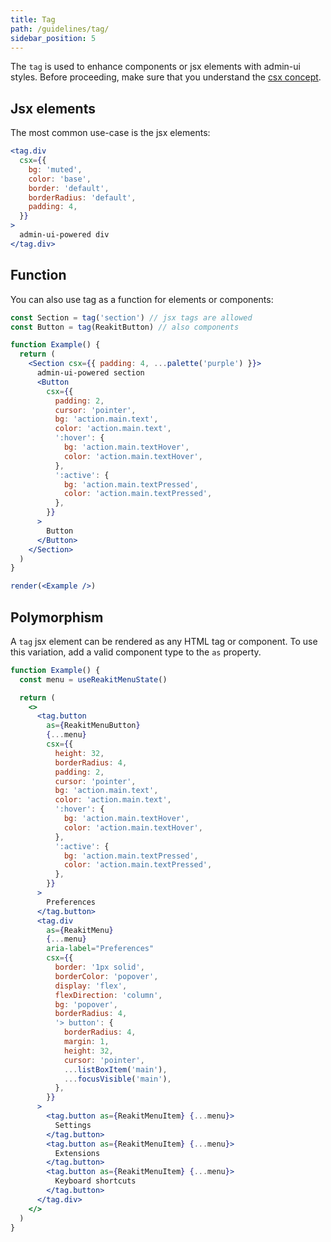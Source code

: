 ```yaml
---
title: Tag
path: /guidelines/tag/
sidebar_position: 5
---
```


The `tag` is used to enhance components or jsx elements with admin-ui styles. Before proceeding, make sure that you understand the [csx concept](#).

## Jsx elements

The most common use-case is the jsx elements:

```jsx
<tag.div
  csx={{
    bg: 'muted',
    color: 'base',
    border: 'default',
    borderRadius: 'default',
    padding: 4,
  }}
>
  admin-ui-powered div
</tag.div>
```

## Function

You can also use tag as a function for elements or components:

```jsx noInline
const Section = tag('section') // jsx tags are allowed
const Button = tag(ReakitButton) // also components

function Example() {
  return (
    <Section csx={{ padding: 4, ...palette('purple') }}>
      admin-ui-powered section
      <Button
        csx={{
          padding: 2,
          cursor: 'pointer',
          bg: 'action.main.text',
          color: 'action.main.text',
          ':hover': {
            bg: 'action.main.textHover',
            color: 'action.main.textHover',
          },
          ':active': {
            bg: 'action.main.textPressed',
            color: 'action.main.textPressed',
          },
        }}
      >
        Button
      </Button>
    </Section>
  )
}

render(<Example />)
```

## Polymorphism

A `tag` jsx element can be rendered as any HTML tag or component. To use this variation, add a valid component type to the `as` property.

```jsx
function Example() {
  const menu = useReakitMenuState()

  return (
    <>
      <tag.button
        as={ReakitMenuButton}
        {...menu}
        csx={{
          height: 32,
          borderRadius: 4,
          padding: 2,
          cursor: 'pointer',
          bg: 'action.main.text',
          color: 'action.main.text',
          ':hover': {
            bg: 'action.main.textHover',
            color: 'action.main.textHover',
          },
          ':active': {
            bg: 'action.main.textPressed',
            color: 'action.main.textPressed',
          },
        }}
      >
        Preferences
      </tag.button>
      <tag.div
        as={ReakitMenu}
        {...menu}
        aria-label="Preferences"
        csx={{
          border: '1px solid',
          borderColor: 'popover',
          display: 'flex',
          flexDirection: 'column',
          bg: 'popover',
          borderRadius: 4,
          '> button': {
            borderRadius: 4,
            margin: 1,
            height: 32,
            cursor: 'pointer',
            ...listBoxItem('main'),
            ...focusVisible('main'),
          },
        }}
      >
        <tag.button as={ReakitMenuItem} {...menu}>
          Settings
        </tag.button>
        <tag.button as={ReakitMenuItem} {...menu}>
          Extensions
        </tag.button>
        <tag.button as={ReakitMenuItem} {...menu}>
          Keyboard shortcuts
        </tag.button>
      </tag.div>
    </>
  )
}
```
